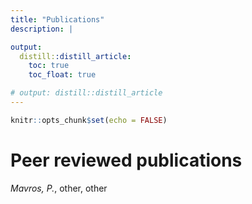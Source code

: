 ```yaml
---
title: "Publications"
description: |

output:
  distill::distill_article:
    toc: true
    toc_float: true

# output: distill::distill_article
---
```


```r
knitr::opts_chunk$set(echo = FALSE)
```

# Peer reviewed publications

_Mavros, P._, other, other



